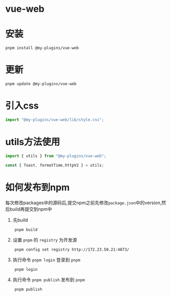 # vue-web

# 安装

```Base
pnpm install @my-plugins/vue-web
```

# 更新

```Base
pnpm update @my-plugins/vue-web
```

# 引入css

```javascript
import "@my-plugins/vue-web/lib/style.css";
```
# utils方法使用

```javascript
import { utils } from "@my-plugins/vue-web";

const { Toast, formatTime,httpV2 } = utils;

```

# 如何发布到npm
每次修改packages中的源码后,提交npm之前先修改`package.json`中的version,然后build再提交到npm中
1.  先build
```Base
    pnpm build
```
    
2.  设置 `pnpm` 的 `registry` 为开发源
```Base
    pnpm config set registry http://172.23.50.21:4873/
```

3.  执行命令 `pnpm login` 登录到 `pnpm`
```Base
    pnpm login
```
    
4.  执行命令 `pnpm publish` 发布到 `pnpm`
```Base
    pnpm publish
```
    

